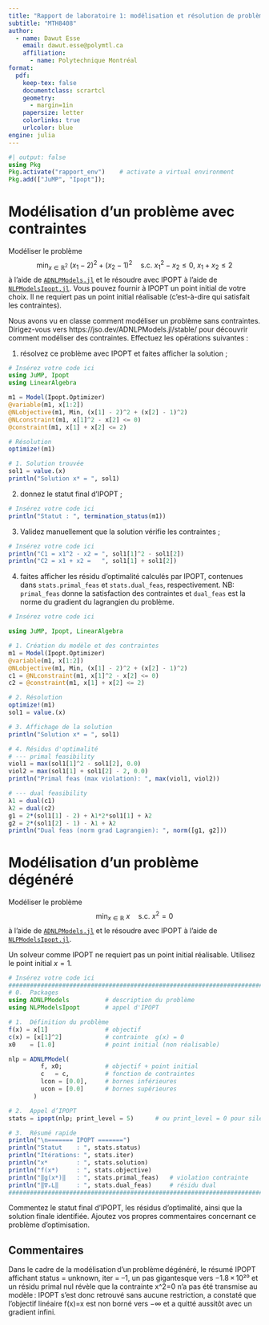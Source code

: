 ```yaml
---
title: "Rapport de laboratoire 1: modélisation et résolution de problèmes avec IPOPT"
subtitle: "MTH8408"
author:
  - name: Dawut Esse
    email: dawut.esse@polymtl.ca
    affiliation:
      - name: Polytechnique Montréal
format:
  pdf:
    keep-tex: false
    documentclass: scrartcl
    geometry:
      - margin=1in
    papersize: letter
    colorlinks: true
    urlcolor: blue
engine: julia
---
```


```julia
#| output: false
using Pkg
Pkg.activate("rapport_env")    # activate a virtual environment
Pkg.add(["JuMP", "Ipopt"]);
```

# Modélisation d'un problème avec contraintes

Modéliser le problème
$$
\min_{x \in \mathbb{R}^2} \ (x_1 - 2)^2 + (x_2 - 1)^2 \quad \text{s.c.} \ x_1^2 - x_2 \leq 0, \ x_1 + x_2 \leq 2
$$
à l'aide de [`ADNLPModels.jl`](https://github.com/JuliaSmoothOptimizers/ADNLPModels.jl) et le résoudre avec IPOPT à l'aide de [`NLPModelsIpopt.jl`](https://github.com/JuliaSmoothOptimizers/NLPModelsIpopt.jl).
Vous pouvez fournir à IPOPT un point initial de votre choix.
Il ne requiert pas un point initial réalisable (c'est-à-dire qui satisfait les contraintes).

Nous avons vu en classe comment modéliser un problème sans contraintes.
Dirigez-vous vers https://jso.dev/ADNLPModels.jl/stable/ pour découvrir comment modéliser des contraintes.
Effectuez les opérations suivantes :

1. résolvez ce problème avec IPOPT et faites afficher la solution ;

```julia
# Insérez votre code ici
using JuMP, Ipopt
using LinearAlgebra

m1 = Model(Ipopt.Optimizer)
@variable(m1, x[1:2])
@NLobjective(m1, Min, (x[1] - 2)^2 + (x[2] - 1)^2)
@NLconstraint(m1, x[1]^2 - x[2] <= 0)
@constraint(m1, x[1] + x[2] <= 2)

# Résolution
optimize!(m1)

# 1. Solution trouvée
sol1 = value.(x)
println("Solution x* = ", sol1)
```

2. donnez le statut final d'IPOPT ;

```julia
# Insérez votre code ici
println("Statut : ", termination_status(m1))
```

3. Validez manuellement que la solution vérifie les contraintes ;

```julia
# Insérez votre code ici
println("C1 = x1^2 - x2 = ", sol1[1]^2 - sol1[2])
println("C2 = x1 + x2 =   ", sol1[1] + sol1[2])
```

4. faites afficher les résidu d'optimalité calculés par IPOPT, contenues dans `stats.primal_feas` et `stats.dual_feas`, respectivement.
   NB: `primal_feas` donne la satisfaction des contraintes et `dual_feas` est la norme du gradient du lagrangien du problème.

```julia
# Insérez votre code ici

using JuMP, Ipopt, LinearAlgebra

# 1. Création du modèle et des contraintes
m1 = Model(Ipopt.Optimizer)
@variable(m1, x[1:2])
@NLobjective(m1, Min, (x[1] - 2)^2 + (x[2] - 1)^2)
c1 = @NLconstraint(m1, x[1]^2 - x[2] <= 0)
c2 = @constraint(m1, x[1] + x[2] <= 2)

# 2. Résolution
optimize!(m1)
sol1 = value.(x)

# 3. Affichage de la solution
println("Solution x* = ", sol1)

# 4. Résidus d'optimalité
# --- primal feasibility
viol1 = max(sol1[1]^2 - sol1[2], 0.0)
viol2 = max(sol1[1] + sol1[2] - 2, 0.0)
println("Primal feas (max violation): ", max(viol1, viol2))

# --- dual feasibility
λ1 = dual(c1)
λ2 = dual(c2)
g1 = 2*(sol1[1] - 2) + λ1*2*sol1[1] + λ2
g2 = 2*(sol1[2] - 1) - λ1 + λ2
println("Dual feas (norm grad Lagrangien): ", norm([g1, g2]))

```

# Modélisation d'un problème dégénéré

Modéliser le problème
$$
\min_{x \in \mathbb{R}} \ x \quad \text{s.c.} \ x^2 = 0
$$
à l'aide de [`ADNLPModels.jl`](https://github.com/JuliaSmoothOptimizers/ADNLPModels.jl) et le résoudre avec IPOPT à l'aide de [`NLPModelsIpopt.jl`](https://github.com/JuliaSmoothOptimizers/NLPModelsIpopt.jl).

Un solveur comme IPOPT ne requiert pas un point initial réalisable.
Utilisez le point initial $x = 1$.

```julia
# Insérez votre code ici
###############################################################################
# 0.  Packages
using ADNLPModels          # description du problème
using NLPModelsIpopt       # appel d'IPOPT

# 1.  Définition du problème
f(x) = x[1]                # objectif
c(x) = [x[1]^2]            # contrainte  g(x) = 0
x0    = [1.0]              # point initial (non réalisable)

nlp = ADNLPModel(
         f, x0;            # objectif + point initial
         c   = c,          # fonction de contraintes
         lcon = [0.0],     # bornes inférieures
         ucon = [0.0]      # bornes supérieures
       )

# 2.  Appel d’IPOPT
stats = ipopt(nlp; print_level = 5)      # ou print_level = 0 pour silence

# 3.  Résumé rapide
println("\n======= IPOPT =======")
println("Statut    : ", stats.status)
println("Itérations: ", stats.iter)
println("x*        : ", stats.solution)
println("f(x*)     : ", stats.objective)
println("‖g(x*)‖   : ", stats.primal_feas)   # violation contrainte
println("‖∇ₓL‖     : ", stats.dual_feas)     # résidu dual
###############################################################################

```

Commentez le statut final d'IPOPT, les résidus d'optimalité, ainsi que la solution finale identifiée.
Ajoutez vos propres commentaires concernant ce problème d'optimisation.

## Commentaires

<!-- Insérez vos commentaires ci-dessous. -->
Dans le cadre de la modélisation d’un problème dégénéré, le résumé IPOPT affichant status = unknown, iter = –1, un pas gigantesque vers −1.8 × 10²⁰ et un résidu primal nul révèle que la contrainte x^2=0 n’a pas été transmise au modèle : IPOPT s’est donc retrouvé sans aucune restriction, a constaté que l’objectif linéaire f(x)=x est non borné vers −∞ et a quitté aussitôt avec un gradient infini.
